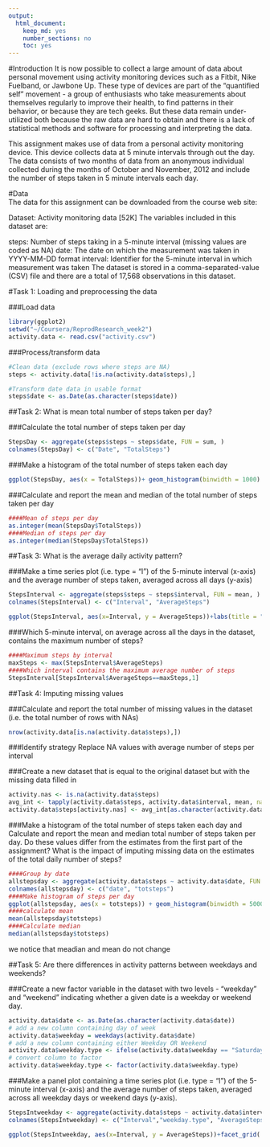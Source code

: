 ---
output: 
  html_document: 
    keep_md: yes
    number_sections: no
    toc: yes
---
#Introduction 
It is now possible to collect a large amount of data about personal movement using activity monitoring devices such as a Fitbit, Nike Fuelband, or Jawbone Up. These type of devices are part of the "quantified self" movement - a group of enthusiasts who take measurements about themselves regularly to improve their health, to find patterns in their behavior, or because they are tech geeks. But these data remain under-utilized both because the raw data are hard to obtain and there is a lack of statistical methods and software for processing and interpreting the data.

This assignment makes use of data from a personal activity monitoring device. This device collects data at 5 minute intervals through out the day. The data consists of two months of data from an anonymous individual collected during the months of October and November, 2012 and include the number of steps taken in 5 minute intervals each day.

#Data  
The data for this assignment can be downloaded from the course web site:

Dataset: Activity monitoring data [52K]
The variables included in this dataset are:

steps: Number of steps taking in a 5-minute interval (missing values are coded as NA)
date: The date on which the measurement was taken in YYYY-MM-DD format
interval: Identifier for the 5-minute interval in which measurement was taken
The dataset is stored in a comma-separated-value (CSV) file and there are a total of 17,568 observations in this dataset.

#Task 1: Loading and preprocessing the data

###Load data

```{r Task 1.1}
library(ggplot2)
setwd("~/Coursera/ReprodResearch_week2")
activity.data <- read.csv("activity.csv")
```

###Process/transform data

```{r Task 1.2}
#Clean data (exclude rows where steps are NA)
steps <- activity.data[!is.na(activity.data$steps),]

#Transform date data in usable format
steps$date <- as.Date(as.character(steps$date))
```

##Task 2: What is mean total number of steps taken per day?

###Calculate the total number of steps taken per day

```{r Task 2.1}
StepsDay <- aggregate(steps$steps ~ steps$date, FUN = sum, )
colnames(StepsDay) <- c("Date", "TotalSteps")
```

###Make a histogram of the total number of steps taken each day

```{r Task 2.2}
ggplot(StepsDay, aes(x = TotalSteps))+ geom_histogram(binwidth = 1000) +labs(title = "Total steps per day", x = "Steps", y = "Frequency")
```

###Calculate and report the mean and median of the total number of steps taken per day

```{r Task 2.3}
####Mean of steps per day
as.integer(mean(StepsDay$TotalSteps))
####Median of steps per day
as.integer(median(StepsDay$TotalSteps))
```

##Task 3: What is the average daily activity pattern?

###Make a time series plot (i.e. type = "l") of the 5-minute interval (x-axis) and the average number of steps taken, averaged across all days (y-axis)

```{r Task 3.1}
StepsInterval <- aggregate(steps$steps ~ steps$interval, FUN = mean, )
colnames(StepsInterval) <- c("Interval", "AverageSteps")

ggplot(StepsInterval, aes(x=Interval, y = AverageSteps))+labs(title = "Average steps per interval", x = "Interval", y = "Steps")+ geom_line()
```

###Which 5-minute interval, on average across all the days in the dataset, contains the maximum number of steps?

```{r Task 3.2}
####Maximum steps by interval
maxSteps <- max(StepsInterval$AverageSteps)
####Which interval contains the maximum average number of steps
StepsInterval[StepsInterval$AverageSteps==maxSteps,1]
```

##Task 4: Imputing missing values

###Calculate and report the total number of missing values in the dataset (i.e. the total number of rows with NAs)
```{r Task 4.1}
nrow(activity.data[is.na(activity.data$steps),])
```

###Identify strategy
Replace NA values with average number of steps per interval

###Create a new dataset that is equal to the original dataset but with the missing data filled in
```{r Task 4.3}
activity.nas <- is.na(activity.data$steps)
avg_int <- tapply(activity.data$steps, activity.data$interval, mean, na.rm=TRUE, simplify = TRUE)
activity.data$steps[activity.nas] <- avg_int[as.character(activity.data$interval[activity.nas])]
```

###Make a histogram of the total number of steps taken each day and Calculate and report the mean and median total number of steps taken per day. Do these values differ from the estimates from the first part of the assignment? What is the impact of imputing missing data on the estimates of the total daily number of steps?

```{r Task 4.4}
####Group by date
allstepsday <- aggregate(activity.data$steps ~ activity.data$date, FUN = sum)
colnames(allstepsday) <- c("date", "totsteps")
####Make histogram of steps per day
ggplot(allstepsday, aes(x = totsteps)) + geom_histogram(binwidth = 5000) +labs(title = "Total steps per day", x = "Steps", y = "Frequency")
####calculate mean
mean(allstepsday$totsteps)
####Calculate median
median(allstepsday$totsteps)
```
we notice that meadian and mean do not change

##Task 5: Are there differences in activity patterns between weekdays and weekends?

###Create a new factor variable in the dataset with two levels - "weekday" and "weekend" indicating whether a given date is a weekday or weekend day.

```{r Task 5.1}
activity.data$date <- as.Date(as.character(activity.data$date))
# add a new column containing day of week
activity.data$weekday = weekdays(activity.data$date)
# add a new column containing either Weekday OR Weekend
activity.data$weekday.type <- ifelse(activity.data$weekday == "Saturday" | activity.data$weekday == "Sunday", "Weekend", "Weekday")
# convert column to factor
activity.data$weekday.type <- factor(activity.data$weekday.type)
```

###Make a panel plot containing a time series plot (i.e. type = "l") of the 5-minute interval (x-axis) and the average number of steps taken, averaged across all weekday days or weekend days (y-axis).

```{r Task 5.2}
StepsIntweekday <- aggregate(activity.data$steps ~ activity.data$interval + activity.data$weekday.type, FUN = mean, )
colnames(StepsIntweekday) <- c("Interval","weekday.type", "AverageSteps")

ggplot(StepsIntweekday, aes(x=Interval, y = AverageSteps))+facet_grid(.~weekday.type) +labs(title = "Average steps per interval", x = "Interval", y = "Steps")+ geom_line()
```
